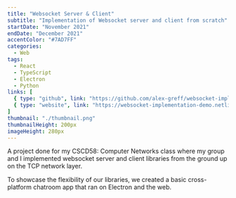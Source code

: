 ```yaml
---
title: "Websocket Server & Client"
subtitle: "Implementation of Websocket server and client from scratch"
startDate: "November 2021"
endDate: "December 2021"
accentColor: "#7AD7FF"
categories: 
  - Web
tags:
  - React
  - TypeScript
  - Electron
  - Python
links: [
  { type: "github", link: "https://github.com/alex-greff/websocket-implementation" },
  { type: "website", link: "https://websocket-implementation-demo.netlify.app/" }
]
thumbnail: "./thumbnail.png"
thumbnailHeight: 200px
imageHeight: 280px
---
```


A project done for my CSCD58: Computer Networks class where my group and I
implemented websocket server and client libraries from the ground up on the
TCP network layer.

To showcase the flexibility of our libraries, we created a basic cross-platform
chatroom app that ran on Electron and the web. 
